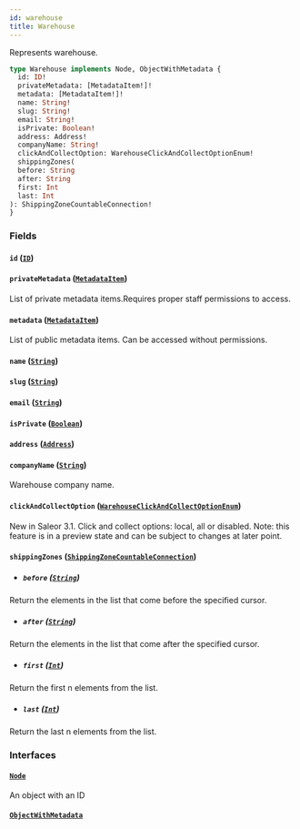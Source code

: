```yaml
---
id: warehouse
title: Warehouse
---
```



Represents warehouse.

```graphql
type Warehouse implements Node, ObjectWithMetadata {
  id: ID!
  privateMetadata: [MetadataItem!]!
  metadata: [MetadataItem!]!
  name: String!
  slug: String!
  email: String!
  isPrivate: Boolean!
  address: Address!
  companyName: String!
  clickAndCollectOption: WarehouseClickAndCollectOptionEnum!
  shippingZones(
  before: String
  after: String
  first: Int
  last: Int
): ShippingZoneCountableConnection!
}
```


### Fields

#### `id` ([`ID`](../../../developer/api-reference/scalars/id))




#### `privateMetadata` ([`MetadataItem`](../../../developer/api-reference/objects/metadata-item))

List of private metadata items.Requires proper staff permissions to access.


#### `metadata` ([`MetadataItem`](../../../developer/api-reference/objects/metadata-item))

List of public metadata items. Can be accessed without permissions.


#### `name` ([`String`](../../../developer/api-reference/scalars/string))




#### `slug` ([`String`](../../../developer/api-reference/scalars/string))




#### `email` ([`String`](../../../developer/api-reference/scalars/string))




#### `isPrivate` ([`Boolean`](../../../developer/api-reference/scalars/boolean))




#### `address` ([`Address`](../../../developer/api-reference/objects/address))




#### `companyName` ([`String`](../../../developer/api-reference/scalars/string))

Warehouse company name.


#### `clickAndCollectOption` ([`WarehouseClickAndCollectOptionEnum`](../../../developer/api-reference/enums/warehouse-click-and-collect-option-enum))

New in Saleor 3.1. Click and collect options: local, all or disabled. Note: this feature is in a preview state and can be subject to changes at later point.


#### `shippingZones` ([`ShippingZoneCountableConnection`](../../../developer/api-reference/objects/shipping-zone-countable-connection))


- ##### `before` ([`String`](../../../developer/api-reference/scalars/string))

Return the elements in the list that come before the specified cursor.


- ##### `after` ([`String`](../../../developer/api-reference/scalars/string))

Return the elements in the list that come after the specified cursor.


- ##### `first` ([`Int`](../../../developer/api-reference/scalars/int))

Return the first n elements from the list.


- ##### `last` ([`Int`](../../../developer/api-reference/scalars/int))

Return the last n elements from the list.


### Interfaces

#### [`Node`](../../../developer/api-reference/interfaces/node) 

An object with an ID


#### [`ObjectWithMetadata`](../../../developer/api-reference/interfaces/object-with-metadata) 






